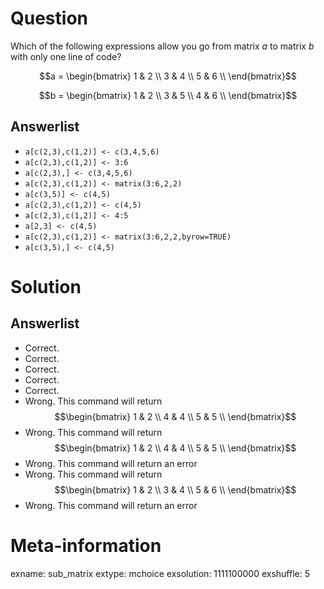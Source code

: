 Question
========
Which of the following expressions allow you go from matrix $a$  to matrix $b$ with only one line of code?

$$a = \begin{bmatrix}
1 & 2 \\
3 & 4 \\
5 & 6 \\
\end{bmatrix}$$


$$b = \begin{bmatrix}
1 & 2 \\
3 & 5 \\
4 & 6 \\
\end{bmatrix}$$


Answerlist
----------
* `a[c(2,3),c(1,2)] <- c(3,4,5,6)`
* `a[c(2,3),c(1,2)] <- 3:6`
* `a[c(2,3),] <- c(3,4,5,6)`
* `a[c(2,3),c(1,2)] <- matrix(3:6,2,2)`
* `a[c(3,5)] <- c(4,5)`
* `a[c(2,3),c(1,2)] <- c(4,5)`
* `a[c(2,3),c(1,2)] <- 4:5`
* `a[2,3] <- c(4,5)`
* `a[c(2,3),c(1,2)] <- matrix(3:6,2,2,byrow=TRUE)`
* `a[c(3,5),] <- c(4,5)`


Solution
========

Answerlist
----------
* Correct.
* Correct.
* Correct.
* Correct.
* Correct.
* Wrong. This command will return $$\begin{bmatrix} 1 & 2 \\ 4 & 4 \\ 5 & 5 \\ \end{bmatrix}$$
* Wrong. This command will return $$\begin{bmatrix} 1 & 2 \\ 4 & 4 \\ 5 & 5 \\ \end{bmatrix}$$
* Wrong. This command will return an error
* Wrong. This command will return $$\begin{bmatrix} 1 & 2 \\ 3 & 4 \\ 5 & 6 \\ \end{bmatrix}$$
* Wrong. This command will return an error

Meta-information
================
exname: sub_matrix
extype: mchoice
exsolution: 1111100000
exshuffle: 5